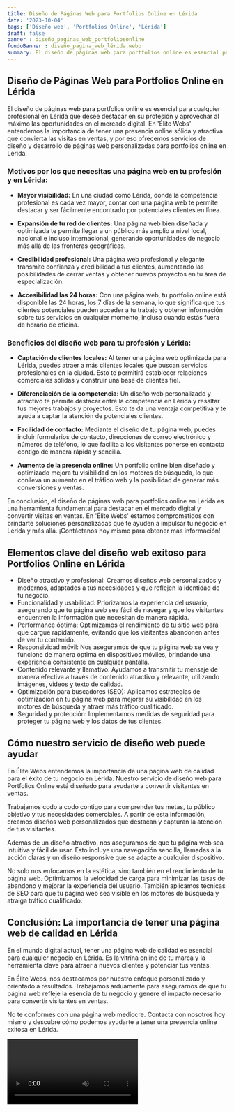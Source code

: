 ```yaml
---
title: Diseño de Páginas Web para Portfolios Online en Lérida
date: '2023-10-04'
tags: ['Diseño web', 'Portfolios Online', 'Lérida']
draft: false
banner : diseño_paginas_web_portfoliosonline
fondoBanner : diseño_pagina_web_lérida.webp
summary: El diseño de páginas web para portfolios online es esencial para cualquier profesional en Lérida que desee destacar en su profesión y aprovechar al máximo las oportunidades en el mercado digital. En 'Élite Webs' entendemos la importancia de tener una presencia online sólida y atractiva que convierta las visitas en ventas, y por eso ofrecemos servicios de diseño y desarrollo de páginas web personalizadas para portfolios online en Lérida.
---
```


## Diseño de Páginas Web para Portfolios Online en Lérida

El diseño de páginas web para portfolios online es esencial para cualquier profesional en Lérida que desee destacar en su profesión y aprovechar al máximo las oportunidades en el mercado digital. En 'Élite Webs' entendemos la importancia de tener una presencia online sólida y atractiva que convierta las visitas en ventas, y por eso ofrecemos servicios de diseño y desarrollo de páginas web personalizadas para portfolios online en Lérida.

### Motivos por los que necesitas una página web en tu profesión y en Lérida:

- **Mayor visibilidad:** En una ciudad como Lérida, donde la competencia profesional es cada vez mayor, contar con una página web te permite destacar y ser fácilmente encontrado por potenciales clientes en línea.

- **Expansión de tu red de clientes:** Una página web bien diseñada y optimizada te permite llegar a un público más amplio a nivel local, nacional e incluso internacional, generando oportunidades de negocio más allá de las fronteras geográficas.

- **Credibilidad profesional:** Una página web profesional y elegante transmite confianza y credibilidad a tus clientes, aumentando las posibilidades de cerrar ventas y obtener nuevos proyectos en tu área de especialización.

- **Accesibilidad las 24 horas:** Con una página web, tu portfolio online está disponible las 24 horas, los 7 días de la semana, lo que significa que tus clientes potenciales pueden acceder a tu trabajo y obtener información sobre tus servicios en cualquier momento, incluso cuando estás fuera de horario de oficina.

### Beneficios del diseño web para tu profesión y Lérida:

- **Captación de clientes locales:** Al tener una página web optimizada para Lérida, puedes atraer a más clientes locales que buscan servicios profesionales en la ciudad. Esto te permitirá establecer relaciones comerciales sólidas y construir una base de clientes fiel.

- **Diferenciación de la competencia:** Un diseño web personalizado y atractivo te permite destacar entre la competencia en Lérida y resaltar tus mejores trabajos y proyectos. Esto te da una ventaja competitiva y te ayuda a captar la atención de potenciales clientes.

- **Facilidad de contacto:** Mediante el diseño de tu página web, puedes incluir formularios de contacto, direcciones de correo electrónico y números de teléfono, lo que facilita a los visitantes ponerse en contacto contigo de manera rápida y sencilla.

- **Aumento de la presencia online:** Un portfolio online bien diseñado y optimizado mejora tu visibilidad en los motores de búsqueda, lo que conlleva un aumento en el tráfico web y la posibilidad de generar más conversiones y ventas.

En conclusión, el diseño de páginas web para portfolios online en Lérida es una herramienta fundamental para destacar en el mercado digital y convertir visitas en ventas. En 'Élite Webs' estamos comprometidos con brindarte soluciones personalizadas que te ayuden a impulsar tu negocio en Lérida y más allá. ¡Contáctanos hoy mismo para obtener más información!

<GifSeo />

<Cta />

## Elementos clave del diseño web exitoso para Portfolios Online en Lérida

- Diseño atractivo y profesional: Creamos diseños web personalizados y modernos, adaptados a tus necesidades y que reflejen la identidad de tu negocio.
- Funcionalidad y usabilidad: Priorizamos la experiencia del usuario, asegurando que tu página web sea fácil de navegar y que los visitantes encuentren la información que necesitan de manera rápida.
- Performance óptima: Optimizamos el rendimiento de tu sitio web para que cargue rápidamente, evitando que los visitantes abandonen antes de ver tu contenido.
- Responsividad móvil: Nos aseguramos de que tu página web se vea y funcione de manera óptima en dispositivos móviles, brindando una experiencia consistente en cualquier pantalla.
- Contenido relevante y llamativo: Ayudamos a transmitir tu mensaje de manera efectiva a través de contenido atractivo y relevante, utilizando imágenes, videos y texto de calidad.
- Optimización para buscadores (SEO): Aplicamos estrategias de optimización en tu página web para mejorar su visibilidad en los motores de búsqueda y atraer más tráfico cualificado.
- Seguridad y protección: Implementamos medidas de seguridad para proteger tu página web y los datos de tus clientes.

## Cómo nuestro servicio de diseño web puede ayudar

En Élite Webs entendemos la importancia de una página web de calidad para el éxito de tu negocio en Lérida. Nuestro servicio de diseño web para Portfolios Online está diseñado para ayudarte a convertir visitantes en ventas.

Trabajamos codo a codo contigo para comprender tus metas, tu público objetivo y tus necesidades comerciales. A partir de esta información, creamos diseños web personalizados que destacan y capturan la atención de tus visitantes.

Además de un diseño atractivo, nos aseguramos de que tu página web sea intuitiva y fácil de usar. Esto incluye una navegación sencilla, llamadas a la acción claras y un diseño responsive que se adapte a cualquier dispositivo.

No solo nos enfocamos en la estética, sino también en el rendimiento de tu página web. Optimizamos la velocidad de carga para minimizar las tasas de abandono y mejorar la experiencia del usuario. También aplicamos técnicas de SEO para que tu página web sea visible en los motores de búsqueda y atraiga tráfico cualificado.

## Conclusión: La importancia de tener una página web de calidad en Lérida

En el mundo digital actual, tener una página web de calidad es esencial para cualquier negocio en Lérida. Es la vitrina online de tu marca y la herramienta clave para atraer a nuevos clientes y potenciar tus ventas.

En Élite Webs, nos destacamos por nuestro enfoque personalizado y orientado a resultados. Trabajamos arduamente para asegurarnos de que tu página web refleje la esencia de tu negocio y genere el impacto necesario para convertir visitantes en ventas.

No te conformes con una página web mediocre. Contacta con nosotros hoy mismo y descubre cómo podemos ayudarte a tener una presencia online exitosa en Lérida.

<Video />

<CtaBot job='Portfolios Online' city='Lérida'/>

<Gmaps query='Lérida+españa+maps' />